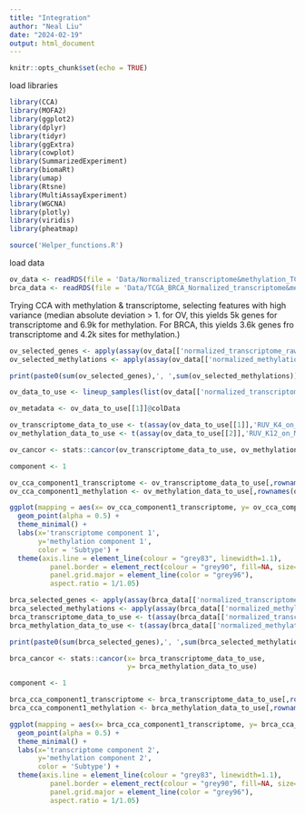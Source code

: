 ```yaml
---
title: "Integration"
author: "Neal Liu"
date: "2024-02-19"
output: html_document
---
```


```r
knitr::opts_chunk$set(echo = TRUE)
```

load libraries

```r

library(CCA)
library(MOFA2)
library(ggplot2)
library(dplyr)
library(tidyr)
library(ggExtra)
library(cowplot)
library(SummarizedExperiment)
library(biomaRt)
library(umap)
library(Rtsne)
library(MultiAssayExperiment)
library(WGCNA)
library(plotly)
library(viridis)
library(pheatmap)

source('Helper_functions.R')

```

load data

```r
ov_data <- readRDS(file = 'Data/Normalized_transcriptome&methylation_TCGA_OV.rds')
brca_data <- readRDS(file = 'Data/TCGA_BRCA_Normalized_transcriptome&methylation.rds')

```

Trying CCA with methylation & transcriptome, selecting features with high variance (median absolute deviation > 1. 
for OV, this yields 5k genes for transcriptome and 6.9k for methylation. For BRCA, this yields 3.6k genes fro transcriptome and 4.2k sites for methylation.)

```r

ov_selected_genes <- apply(assay(ov_data[['normalized_transcriptome_raw_counts']],'RUV_K4_on_raw_counts'),1 ,FUN = mad) >= 3.4
ov_selected_methylations <- apply(assay(ov_data[['normalized_methylation_M_values']],'RUV_K12_on_M_values'),1 ,FUN = mad) >= 3.2

print(paste0(sum(ov_selected_genes),', ',sum(ov_selected_methylations)))

```

```r
ov_data_to_use <- lineup_samples(list(ov_data[['normalized_transcriptome_raw_counts']], ov_data[['normalized_methylation_M_values']]))

ov_metadata <- ov_data_to_use[[1]]@colData

ov_transcriptome_data_to_use <- t(assay(ov_data_to_use[[1]],'RUV_K4_on_raw_counts')[(ov_selected_genes),]) # %>% scale()
ov_methylation_data_to_use <- t(assay(ov_data_to_use[[2]],'RUV_K12_on_M_values')[(ov_selected_methylations),]) # %>% scale()


```


```r

ov_cancor <- stats::cancor(ov_transcriptome_data_to_use, ov_methylation_data_to_use)

component <- 1

ov_cca_component1_transcriptome <- ov_transcriptome_data_to_use[,rownames(ov_cancor$xcoef)] %*% ov_cancor$xcoef[,component]
ov_cca_component1_methylation <- ov_methylation_data_to_use[,rownames(ov_cancor$ycoef)] %*% ov_cancor$ycoef[,component]

ggplot(mapping = aes(x= ov_cca_component1_transcriptome, y= ov_cca_component1_methylation, color = ov_metadata$subtype)) +
  geom_point(alpha = 0.5) +
  theme_minimal() +
  labs(x='transcriptome component 1', 
       y='methylation component 1',
       color = 'Subtype') +
  theme(axis.line = element_line(colour = "grey83", linewidth=1.1),
          panel.border = element_rect(colour = "grey90", fill=NA, size=0.7),
          panel.grid.major = element_line(color = "grey96"),
          aspect.ratio = 1/1.05)

```




```r
brca_selected_genes <- apply(assay(brca_data[['normalized_transcriptome_raw_counts']],'RUV_K8_on_HTseq_counts'),1 ,FUN = mad) >= 2.5
brca_selected_methylations <- apply(assay(brca_data[['normalized_methylation_M_values']],'RUV_K10_on_M_values'),1 ,FUN = mad) >= 2
brca_transcriptome_data_to_use <- t(assay(brca_data[['normalized_transcriptome_raw_counts']],'RUV_K8_on_HTseq_counts')[brca_selected_genes,]) # %>% scale()
brca_methylation_data_to_use <- t(assay(brca_data[['normalized_methylation_M_values']],'RUV_K10_on_M_values')[brca_selected_methylations,]) # %>% scale()

print(paste0(sum(brca_selected_genes),', ',sum(brca_selected_methylations)))

```

```r

brca_cancor <- stats::cancor(x= brca_transcriptome_data_to_use,
                             y= brca_methylation_data_to_use)

component <- 1

brca_cca_component1_transcriptome <- brca_transcriptome_data_to_use[,rownames(brca_cancor$xcoef)] %*% brca_cancor$xcoef[,component]
brca_cca_component1_methylation <- brca_methylation_data_to_use[,rownames(brca_cancor$ycoef)] %*% brca_cancor$ycoef[,component]

ggplot(mapping = aes(x= brca_cca_component1_transcriptome, y= brca_cca_component1_methylation, color = brca_data[['normalized_transcriptome_raw_counts']]@colData$subtype)) +
  geom_point(alpha = 0.5) +
  theme_minimal() +
  labs(x='transcriptome component 2', 
       y='methylation component 2',
       color = 'Subtype') +
  theme(axis.line = element_line(colour = "grey83", linewidth=1.1),
          panel.border = element_rect(colour = "grey90", fill=NA, size=0.7),
          panel.grid.major = element_line(color = "grey96"),
          aspect.ratio = 1/1.05)

```


```r




```








